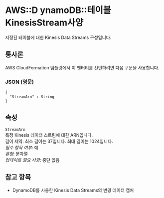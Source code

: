 # AWS::D ynamoDB::테이블 KinesisStream사양

지정된 테이블에 대한 Kinesis Data Streams 구성입니다.

## 통사론

AWS CloudFormation 템플릿에서 이 엔터티를 선언하려면 다음 구문을 사용합니다.

### JSON (영문)

```
{
  "StreamArn" : String
}
```

## 속성

`StreamArn`  
특정 Kinesis 데이터 스트림에 대한 ARN입니다.  
길이 제약: 최소 길이는 37입니다. 최대 길이는 1024입니다.  
_필수 항목 여부_: 예  
_유형_: 문자열  
_업데이트 필요 사항_: 중단 없음

## 참고 항목

- DynamoDB를 사용한 Kinesis Data Streams의 변경 데이터 캡처
